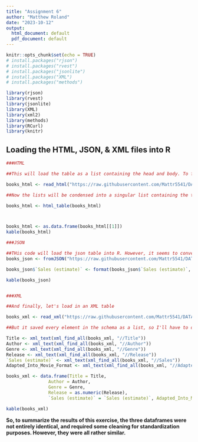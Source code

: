 ---
title: "Assignment 6"
author: "Matthew Roland"
date: "2023-10-12"
output:
  html_document: default
  pdf_document: default
---

```{r setup, include=FALSE}
knitr::opts_chunk$set(echo = TRUE)
# install.packages("rjson")
# install.packages("rvest")
# install.packages("jsonlite")
# install.packages("XML")
# install.packages("methods")

library(rjson)
library(rvest)
library(jsonlite)
library(XML)
library(xml2)
library(methods)
library(RCurl)
library(knitr)
```

## Loading the HTML, JSON, & XML files into R

```{r}
###HTML

##This will load the table as a list containing the head and body. To fix this, I will need a handy bit of code that can reconvert this list into a table

books_html <- read_html("https://raw.githubusercontent.com/Mattr5541/DATA-607/main/Week%206/books.html")

##Now the lists will be condensed into a singular list containing the table laid out in a more organized manner. Of course, I still need to convert this into an R dataframe for completeness

books_html <- html_table(books_html)



books_html <- as.data.frame(books_html[[1]])
kable(books_html)

###JSON

##THis code will load the json table into R. However, it seems to convert the sales values into scientific notation. Let's fix that
books_json <- fromJSON("https://raw.githubusercontent.com/Mattr5541/DATA-607/main/Week%206/books_new.json")

books_json$`Sales (estimate)` <- format(books_json$`Sales (estimate)`, scientific = F)

kable(books_json)


###XML

##And finally, let's load in an XML table

books_xml <- read_xml("https://raw.githubusercontent.com/Mattr5541/DATA-607/main/Week%206/books.xml")

##But it saved every element in the schema as a list, so I'll have to do something that's a little less straightforward than the html table, but it should be manageable

Title <- xml_text(xml_find_all(books_xml, "//Title"))
Author <- xml_text(xml_find_all(books_xml, "//Author"))
Genre <- xml_text(xml_find_all(books_xml, "//Genre"))
Release <- xml_text(xml_find_all(books_xml, "//Release"))
`Sales (estimate)` <- xml_text(xml_find_all(books_xml, "//Sales"))
Adapted_Into_Movie_Format <- xml_text(xml_find_all(books_xml, "//Adapted_Into_Movie_Format"))

books_xml <- data.frame(Title = Title, 
                Author = Author, 
                Genre = Genre, 
                Release = as.numeric(Release),
                `Sales (estimate)` = `Sales (estimate)`, Adapted_Into_Movie_Format = Adapted_Into_Movie_Format)

kable(books_xml)
```

**So, to summarize the results of this exercise, the three dataframes were not entirely identical, and required some cleaning for standardization purposes. However, they were all rather similar.**